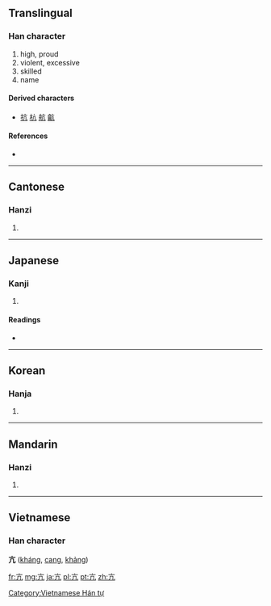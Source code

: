 ==Translingual==

===Han character===
{{Han char|rn=8|rad=亠|as=02|sn=4|four=0021<sub>7</sub>|canj=卜竹弓 (YHN)|ids=⿱[[亠]][[几]]}}

# high, proud
# violent, excessive
# skilled
# name

====Derived characters====
* [[抗]] [[杭]] [[航]] [[䶳]]

====References====
* {{Han ref|kx=0088.040|dkj=00288|dj=0185.010|hdz=10280.010|uh=4EA2|ud=20130|bh=A4AE|bd=42158}}

----

==Cantonese==

===Hanzi===
{{yue-hanzi|jyut=|y=gong1, kong3}}

# {{defn|Cantonese|sort=亠02}}

----

==Japanese==

===Kanji===
{{ja-kanji|grade=|rs=亠02}}

# {{defn|Japanese|sort=亠02}}

====Readings====
* {{ja-readings|on=[[こう]] (kō)|kun=[[たかぶる]] (takaburu)}}

----

==Korean==

===Hanja===
{{ko-hanja|hangeul=항|rv=hang|mr=hang}}

# {{defn|Korean|sort=亠02}}

----

==Mandarin==

===Hanzi===
{{cmn-hanzi|pin=[[gāng]] ([[gang1]]), [[kàng]] ([[kang4]])|wg=kang<sup>1</sup>, k'ang<sup>4</sup>}}
#{{defn|Mandarin|sort=亠02}}

----

==Vietnamese==
===Han character===
'''亢''' ([[kháng]], [[cang]], [[khảng]])

[[Category:Vietnamese Hán tự]]

[[fr:亢]]
[[mg:亢]]
[[ja:亢]]
[[pl:亢]]
[[pt:亢]]
[[zh:亢]]